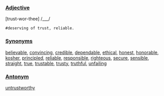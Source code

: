 ===[[Adjective]]===
[trust-wor-thee] /___/

 #deserving of trust, reliable.

===[[Synonym]]s===
[[believable]], [[convincing]], [[credible]], [[dependable]], [[ethical]], [[honest]], [[honorable]], [[kosher]], [[principled]],  [[reliable]], [[responsible]], [[righteous]], [[secure]], [[sensible]], [[straight]], [[true]], [[trustable]], [[trusty]], [[truthful]], [[unfailing]]

===[[Antonym]]===
[[untrustworthy]]